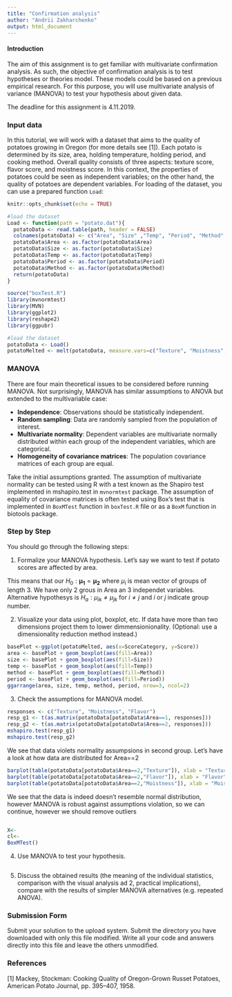 ```yaml
---
title: "Confirmation analysis"
author: "Andrii Zakharchenko"
output: html_document
---
```


#### Introduction
The aim of this assignment is to get familiar with multivariate confirmation analysis.
As such, the objective of confirmation analysis is to test hypotheses or theories model. These models could be based on a previous empirical research.
For this purpose, you will use multivariate analysis of variance (MANOVA)
to test your hypothesis about given data.

The deadline for this assignment is 4.11.2019.

### Input data
In this tutorial, we will work with a dataset that aims to the quality of potatoes growing in Oregon (for more details see [1]). Each potato is determined
by its size, area, holding temperature, holding period, and cooking method.
Overall quality consists of three aspects: texture score, flavor score, and
moistness score. In this context, the properties of potatoes could be seen as
independent variables; on the other hand, the quality of potatoes are dependent variables. For loading of the dataset, you can use a prepared function
`Load`:

```r
knitr::opts_chunk$set(echo = TRUE)

#load the dataset
Load <- function(path = "potato.dat"){
  potatoData <- read.table(path, header = FALSE)
  colnames(potatoData) <- c("Area", "Size" ,"Temp", "Period", "Method", "Texture", "Flavor", "Moistness")
  potatoData$Area <- as.factor(potatoData$Area)
  potatoData$Size <- as.factor(potatoData$Size)
  potatoData$Temp <- as.factor(potatoData$Temp)
  potatoData$Period <- as.factor(potatoData$Period)
  potatoData$Method <- as.factor(potatoData$Method)
  return(potatoData)
}

source("boxTest.R")
library(mvnormtest)
library(MVN)
library(ggplot2)
library(reshape2)
library(ggpubr)

#load the dataset
potatoData <- Load()
potatoMelted <- melt(potatoData, measure.vars=c("Texture", "Moistness", "Flavor"), value.name = "Score", variable.name="ScoreCategory")
```

### MANOVA
There are four main theoretical issues to be considered before running MANOVA.
Not surprisingly, MANOVA has similar assumptions to ANOVA but extended to the multivariable case:

* **Independence**: Observations should be statistically independent.
* **Random sampling**: Data are randomly sampled from the population
of interest.
* **Multivariate normality**: Dependent variables are multivariate normally distributed within each group of the independent variables, which are categorical.
* **Homogeneity of covariance matrices**: The population covariance
matrices of each group are equal.

Take the initial assumptions granted. The assumption of multivariate normality can be tested using R with a test known as the Shapiro test implemented in mshapiro.test in `mvnormtest` package. The assumption of
equality of covariance matrices is often tested using Box’s test that is implemented in `BoxMTest` function in `boxTest.R` file or as a `BoxM` function in biotools package.

### Step by Step
You should go through the following steps:

1. Formalize your MANOVA hypothesis.
Let's say we want to test if potato scores are affected by area.

This means that our $H_0: \mathbf{\mu_1}=\mathbf{\mu_2}$ where $\mu_i$ is mean vector of groups of length 3. We have only 2 grous in Area an 3 independet variables.
Alternative hypothesys is $H_a: \mu_{ik}\neq\mu_{jk}$ for $i\neq j$ and $i$ or $j$ indicate group number.

2. Visualize your data using plot, boxplot, etc. If data have more than two
dimensions project them to lower dimmensionionality. (Optional: use a dimensionality reduction method instead.)
```r
basePlot <-ggplot(potatoMelted, aes(x=ScoreCategory, y=Score))
area <- basePlot + geom_boxplot(aes(fill=Area))
size <- basePlot + geom_boxplot(aes(fill=Size))
temp <- basePlot + geom_boxplot(aes(fill=Temp))
method <- basePlot + geom_boxplot(aes(fill=Method))
period <- basePlot + geom_boxplot(aes(fill=Period))
ggarrange(area, size, temp, method, period, nrow=3, ncol=2)
```
3. Check the assumptions for MANOVA model.
```r
responses <- c("Texture", "Moistness", "Flavor")
resp_g1 <- t(as.matrix(potatoData[potatoData$Area==1, responses]))
resp_g2 <- t(as.matrix(potatoData[potatoData$Area==2, responses]))
mshapiro.test(resp_g1)
mshapiro.test(resp_g2)
```
We see that data violets normality assumpsions in second group. Let's have a look at how data are distributed for Area==2

```r
barplot(table(potatoData[potatoData$Area==2,"Texture"]), xlab = "Texture", ylab="Count")
barplot(table(potatoData[potatoData$Area==2,"Flavor"]), xlab = "Flavor", ylab="Count")
barplot(table(potatoData[potatoData$Area==2,"Moistness"]), xlab = "Moistenss", ylab="Count")
```
We see that the data is indeed doesn't resemble normal distribution, however MANOVA is robust against assumptions violation, so we can continue, however we should remove outliers
```r

```

```r
X<-
cl<-
BoxMTest()
```

4. Use MANOVA to test your hypothesis.
```r

```
5. Discuss the obtained results (the meaning of the individual statistics,
comparison with the visual analysis ad 2, practical implications), compare with the results of simpler MANOVA alternatives (e.g. repeated
ANOVA).

### Submission Form
Submit your solution to the upload system. Submit the directory you have downloaded with only this file modified. 
Write all your code and answers directly into this file and leave the others unmodified.

### References
[1] Mackey, Stockman: Cooking Quality of Oregon-Grown Russet Potatoes,
American Potato Journal, pp. 395–407, 1958.